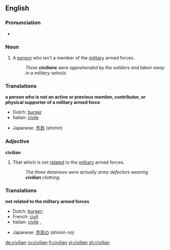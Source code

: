 ==English==

===Pronunciation===
* {{IPA|/sɪˈvɪliən/}}

===Noun===
{{en-noun}}

# A [[person]] who isn't a member of the [[military]] armed forces.
#:''Three '''civilians''' were apprehended by the soldiers and taken away in a military vehicle''.

===Translations===
'''a person who is not an active or previous member, contributor, or physical supporter of a military armed force'''
{{top}}
*Dutch: [[burger]] {{m}}
*Italian: [[civile]] {{m}}
{{mid}}
*Japanese: [[市民]] (shimin)
{{bottom}}

===Adjective===
'''civilian'''

# That which is not [[relate]]d to the [[military]] armed forces.
#:''The three detainees were actually army defectors wearing '''civilian''' clothing''.

===Translations===
'''not related to the military armed forces'''
{{top}}
*Dutch: [[burger-]]
*French: [[civil]]
*Italian: [[civile]] {{f}}, {{m}}
{{mid}}
*Japanese: [[市民の]] (shimin-no)
{{bottom}}

[[de:civilian]]
[[ru:civilian]]
[[fi:civilian]]
[[vi:civilian]]
[[zh:civilian]]